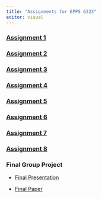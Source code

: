 ---
title: "Assignments for EPPS 6323"
editor: visual
---

### [Assignment 1](https://r-larsen.github.io/Assignment1.html)

### [Assignment 2](https://r-larsen.github.io/Assignment2.html)

### [Assignment 3](https://r-larsen.github.io/Assignment3.html)

### [Assignment 4](https://r-larsen.github.io/Assignment4.html)

### [Assignment 5](https://r-larsen.github.io/Assignment5.html)

### [Assignment 6](https://r-larsen.github.io/Assignment6.html)

### [Assignment 7](https://r-larsen.github.io/Assignment7.html)

### [Assignment 8](https://r-larsen.github.io/Assignment8.html)

### Final Group Project

-   [Final Presentation](https://www.canva.com/design/DAFgUG_xDJA/ONQ-wDp7wewOvzKvSajS8g/edit?utm_content=DAFgUG_xDJA&utm_campaign=designshare&utm_medium=link2&utm_source=sharebutton)

-   [Final Paper](https://rebeccalarsen.github.io/finalproject.pdf)

